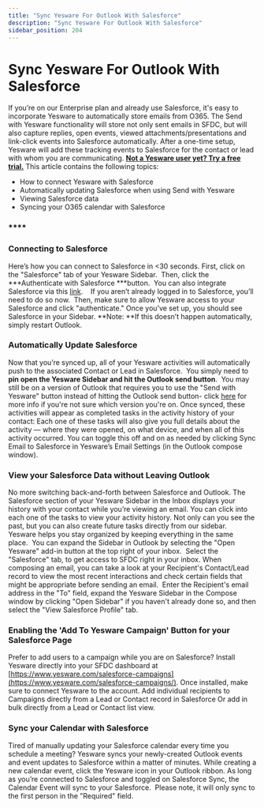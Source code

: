 ```yaml
---
title: "Sync Yesware For Outlook With Salesforce"
description: "Sync Yesware For Outlook With Salesforce"
sidebar_position: 204
---
```


# Sync Yesware For Outlook With Salesforce

If you’re on our Enterprise plan and already use Salesforce, it's easy to incorporate Yesware to automatically store emails from O365. The Send with Yesware functionality will store not only sent emails in SFDC, but will also capture replies, open events, viewed attachments/presentations and link-click events into Salesforce automatically.
After a one-time setup, Yesware will add these tracking events to Salesforce for the contact or lead with whom you are communicating.
**[Not a Yesware user yet? Try a free trial.](https://appsource.microsoft.com/en-us/product/office/WA104380259?src=office&amp;tab=Overview)**
This article contains the following topics:
- How to connect Yesware with Salesforce
- Automatically updating Salesforce when using Send with Yesware
- Viewing Salesforce data
- Syncing your O365 calendar with Salesforce
### ****
### **Connecting to Salesforce**
Here’s how you can connect to Salesforce in &lt;30 seconds.
First, click on the "Salesforce" tab of your Yesware Sidebar.  Then, click the ***Authenticate with Salesforce ***button.  You can also integrate Salesforce via this [link](https://app.yesware.com/crm/services).   
If you aren’t already logged in to Salesforce, you’ll need to do so now.  Then, make sure to allow Yesware access to your Salesforce and click "authenticate."
Once you’ve set up, you should see Salesforce in your Sidebar.
**Note: **If this doesn’t happen automatically, simply restart Outlook.  
### **Automatically Update Salesforce**
Now that you’re synced up, all of your Yesware activities will automatically push to the associated Contact or Lead in Salesforce.  You simply need to **pin open the Yesware Sidebar and hit the Outlook send button**.  You may still be on a version of Outlook that requires you to use the "Send with Yesware" button instead of hitting the Outlook send button- click [here](/docs/general/track-sync-emails-without-the-send-with) for more info if you're not sure which version you're on.
Once synced, these activities will appear as completed tasks in the activity history of your contact:
Each one of these tasks will also give you full details about the activity — where they were opened, on what device, and when all of this activity occurred. You can toggle this off and on as needed by clicking Sync Email to Salesforce in Yesware’s Email Settings (in the Outlook compose window).
### **View your Salesforce Data without Leaving Outlook**
No more switching back-and-forth between Salesforce and Outlook. 
The Salesforce section of your Yesware Sidebar in the Inbox displays your history with your contact while you’re viewing an email. You can click into each one of the tasks to view your activity history. Not only can you see the past, but you can also create future tasks directly from our sidebar.  Yesware helps you stay organized by keeping everything in the same place. 
You can expand the Sidebar in Outlook by selecting the "Open Yesware" add-in button at the top right of your inbox.  Select the "Salesforce" tab, to get access to SFDC right in your inbox.
When composing an email, you can take a look at your Recipient's Contact/Lead record to view the most recent interactions and check certain fields that might be appropriate before sending an email.  Enter the Recipient's email address in the "To" field, expand the Yesware Sidebar in the Compose window by clicking "Open Sidebar" if you haven't already done so, and then select the "View Salesforce Profile" tab.
### **Enabling the 'Add To Yesware Campaign' Button for your Salesforce Page**
Prefer to add users to a campaign while you are on Salesforce? Install Yesware directly into your SFDC dashboard at [https://www.yesware.com/salesforce-campaigns](https://www.yesware.com/salesforce-campaigns/).
Once installed, make sure to connect Yesware to the account.
Add individual recipients to Campaigns directly from a Lead or Contact record in Salesforce
Or add in bulk directly from a Lead or Contact list view.
### **Sync your Calendar with Salesforce**
Tired of manually updating your Salesforce calendar every time you schedule a meeting? Yesware syncs your newly-created Outlook events and event updates to Salesforce within a matter of minutes.
While creating a new calendar event, click the Yesware icon in your Outlook ribbon. 
As long as you’re connected to Salesforce and toggled on Salesforce Sync, the Calendar Event will sync to your Salesforce.  Please note, it will only sync to the first person in the "Required" field.